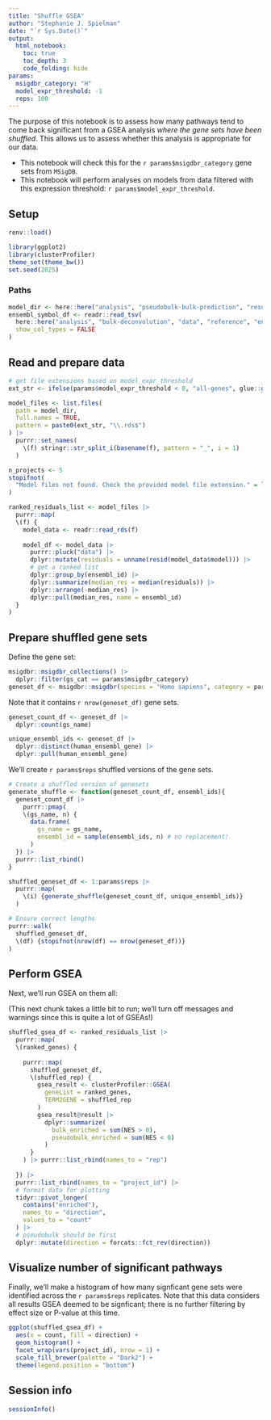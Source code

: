 ```yaml
---
title: "Shuffle GSEA"
author: "Stephanie J. Spielman"
date: "`r Sys.Date()`"
output:
  html_notebook:
    toc: true
    toc_depth: 3
    code_folding: hide
params:
  msigdbr_category: "H"
  model_expr_threshold: -1
  reps: 100
---
```


The purpose of this notebook is to assess how many pathways tend to come back significant from a GSEA analysis _where the gene sets have been shuffled_.
This allows us to assess whether this analysis is appropriate for our data.

* This notebook will check this for the `r params$msigdbr_category` gene sets from `MSigDB`.
* This notebook will perform analyses on models from data filtered with this expression threshold: `r params$model_expr_threshold`.

## Setup


```r
renv::load()

library(ggplot2)
library(clusterProfiler)
theme_set(theme_bw())
set.seed(2025)
```

### Paths

```r
model_dir <- here::here("analysis", "pseudobulk-bulk-prediction", "results", "models")
ensembl_symbol_df <- readr::read_tsv(
  here::here("analysis", "bulk-deconvolution", "data", "reference", "ensembl_symbol.tsv"), 
  show_col_types = FALSE
)
```

## Read and prepare data

```r
# get file extensions based on model_expr_threshold
ext_str <- ifelse(params$model_expr_threshold < 0, "all-genes", glue::glue("threshold-{params$model_expr_threshold}"))
```


```r
model_files <- list.files(
  path = model_dir,
  full.names = TRUE,
  pattern = paste0(ext_str, "\\.rds$")
) |>
  purrr::set_names(
    \(f) stringr::str_split_i(basename(f), pattern = "_", i = 1)
  )

n_projects <- 5
stopifnot(
  "Model files not found. Check the provided model file extension." = length(model_files) == n_projects
)

ranked_residuals_list <- model_files |>
  purrr::map(
  \(f) {
    model_data <- readr::read_rds(f)
    
    model_df <- model_data |>
      purrr::pluck("data") |>
      dplyr::mutate(residuals = unname(resid(model_data$model))) |>
      # get a ranked list
      dplyr::group_by(ensembl_id) |>
      dplyr::summarize(median_res = median(residuals)) |>
      dplyr::arrange(-median_res) |>
      dplyr::pull(median_res, name = ensembl_id)
  }
)
```

## Prepare shuffled gene sets

Define the gene set:

```r
msigdbr::msigdbr_collections() |>
  dplyr::filter(gs_cat == params$msigdbr_category)
geneset_df <- msigdbr::msigdbr(species = "Homo sapiens", category = params$msigdbr_category)
```

Note that it contains `r nrow(geneset_df)` gene sets.


```r
geneset_count_df <- geneset_df |>
  dplyr::count(gs_name)

unique_ensembl_ids <- geneset_df |>
  dplyr::distinct(human_ensembl_gene) |>
  dplyr::pull(human_ensembl_gene)
```


We'll create `r params$reps` shuffled versions of the gene sets.

```r
# Create a shuffled version of genesets
generate_shuffle <- function(geneset_count_df, ensembl_ids){
  geneset_count_df |>
    purrr::pmap(
    \(gs_name, n) {
      data.frame(
        gs_name = gs_name, 
        ensembl_id = sample(ensembl_ids, n) # no replacement!
      )
  }) |>
  purrr::list_rbind()
}

shuffled_geneset_df <- 1:params$reps |>
  purrr::map(
    \(i) {generate_shuffle(geneset_count_df, unique_ensembl_ids)}
  )

# Ensure correct lengths
purrr::walk(
  shuffled_geneset_df, 
  \(df) {stopifnot(nrow(df) == nrow(geneset_df))}
)
```


## Perform GSEA 

Next, we'll run GSEA on them all:

(This next chunk takes a little bit to run; we'll turn off messages and warnings since this is quite a lot of GSEAs!)

```r
shuffled_gsea_df <- ranked_residuals_list |>
  purrr::map(
  \(ranked_genes) {
    
    purrr::map(
      shuffled_geneset_df, 
      \(shuffled_rep) {
        gsea_result <- clusterProfiler::GSEA(
          geneList = ranked_genes, 
          TERM2GENE = shuffled_rep
        )
        gsea_result@result |>
          dplyr::summarize(
            bulk_enriched = sum(NES > 0), 
            pseudobulk_enriched = sum(NES < 0)
          )
      }
    ) |> purrr::list_rbind(names_to = "rep")
    
  }) |> 
  purrr::list_rbind(names_to = "project_id") |>
  # format data for plotting
  tidyr::pivot_longer(
    contains("enriched"), 
    names_to = "direction", 
    values_to = "count"
  ) |>
  # pseudobulk should be first
  dplyr::mutate(direction = forcats::fct_rev(direction))
```

## Visualize number of significant pathways

Finally, we'll make a histogram of how many signficant gene sets were identified across the `r params$reps` replicates.
Note that this data considers all results GSEA deemed to be signficant; there is no further filtering by effect size or P-value at this time.

```r
ggplot(shuffled_gsea_df) + 
  aes(x = count, fill = direction) + 
  geom_histogram() + 
  facet_wrap(vars(project_id), nrow = 1) +
  scale_fill_brewer(palette = "Dark2") +
  theme(legend.position = "bottom")
```


## Session info

```r
sessionInfo()
```